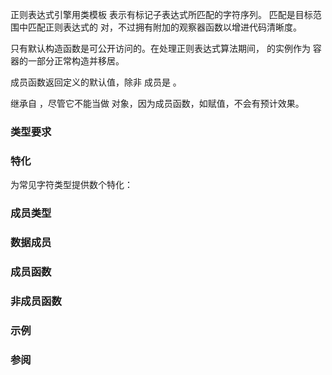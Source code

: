 {{cpp/title|sub_match}}
{{cpp/regex/sub_match/navbar}}
{{ddcl|header=regex|since=c++11|
template&lt;class BidirIt&gt;
class sub_match;
}}

正则表达式引擎用类模板 {{tt|std::sub_match}} 表示有标记子表达式所匹配的字符序列。
匹配是目标范围中匹配正则表达式的 {{range|begin|end}} 对，不过拥有附加的观察器函数以增进代码清晰度。

只有默认构造函数是可公开访问的。在处理正则表达式算法期间，{{tt|std::sub_match}} 的实例作为 {{lc|std::match_results}} 容器的一部分正常构造并移居。

成员函数返回定义的默认值，除非 [[#数据成员|{{tt|matched}}]] 成员是 {{c|true}}。

{{tt|std::sub_match}} 继承自 {{c/core|std::pair&lt;BidirIt, BidirIt&gt;}}，尽管它不能当做 {{lc|std::pair}} 对象，因为成员函数，如赋值，不会有预计效果。

===类型要求===
{{par begin}}
{{par req named|BidirIt|BidirectionalIterator}}
{{par end}}

===特化===
为常见字符类型提供数个特化：

{{dsc begin}}
{{dsc header|regex}}
{{dsc hitem|类型|定义}}
{{dsc|{{tt|std::csub_match}}|{{c/core|std::sub_match&lt;const char*&gt;}}}}
{{dsc|{{tt|std::wcsub_match}}|{{c/core|std::sub_match&lt;const wchar_t*&gt;}}}}
{{dsc|{{tt|std::ssub_match}}|{{c/core|std::sub_match&lt;std::string::const_iterator&gt;}}}}
{{dsc|{{tt|std::wssub_match}}|{{c/core|std::sub_match&lt;std::wstring::const_iterator&gt;}}}}
{{dsc end}}

===成员类型===
{{dsc begin}}
{{dsc hitem|类型|定义}}
{{dsc|{{tt|iterator}}|{{tt|BidirIt}}}}
{{dsc|{{tt|value_type}}|{{c/core|std::iterator_traits&lt;BidirIt&gt;::value_type}}}}
{{dsc|{{tt|difference_type}}|{{c/core|std::iterator_traits&lt;BidirIt&gt;::difference_type}}}}
{{dsc|{{tt|string_type}}|{{c/core|std::basic_string&lt;value_type&gt;}}}}
{{dsc end}}

===数据成员===
{{dsc begin}}
{{dsc hitem|成员|描述}}
{{dsc mem obj|nolink=true|{{dsc small|{{c/core|bool}}}} {{tt|matched}}|此匹配是否成功}}
{{dsc end}}

{{inherited|[[cpp/utility/pair|{{small|std::}}pair]]|
{{dsc begin}}
{{dsc mem obj|nolink=true|{{dsc small|BidirIt}} first|匹配序列的开始}}
{{dsc mem obj|nolink=true|{{dsc small|BidirIt}} second|匹配序列的结尾后一位置}}
{{dsc end}}
}}

===成员函数===
{{dsc begin}}
{{dsc inc|cpp/regex/sub_match/dsc constructor}}
{{dsc h2|观察器}}
{{dsc inc|cpp/regex/sub_match/dsc length}}
{{dsc inc|cpp/regex/sub_match/dsc str}}
{{dsc inc|cpp/regex/sub_match/dsc compare}}
{{dsc h2|修改器}}
{{dsc inc|cpp/regex/sub_match/dsc swap}}
{{dsc end}}

===非成员函数===
{{dsc begin}}
{{dsc inc|cpp/regex/sub_match/dsc operator_cmp}}
{{dsc inc|cpp/regex/sub_match/dsc operator_ltlt}}
{{dsc end}}

===示例===
{{example
|code=
#include &lt;cassert&gt;
#include &lt;iostream&gt;
#include &lt;regex&gt;
#include &lt;string&gt;
 
int main()
{
    std::string sentence{"Friday the thirteenth."};
    const std::regex re{"([A-z]+) ([a-z]+) ([a-z]+)"};
    std::smatch words;
    std::regex_search(sentence, words, re);
    std::cout &lt;&lt; std::boolalpha;
    for (const auto&amp; m : words)
    {
        assert(m.matched);
        std::cout &lt;&lt; "m: [" &lt;&lt; m &lt;&lt; "], m.length(): " &lt;&lt; m.length() &lt;&lt; ", "
                     "*m.first: '" &lt;&lt; *m.first &lt;&lt; "', "
                     "*m.second: '" &lt;&lt; *m.second &lt;&lt; "'\n";
    }
}
|output=
m: [Friday the thirteenth], m.length(): 21, *m.first: 'F', *m.second: '.'
m: [Friday], m.length(): 6, *m.first: 'F', *m.second: ' '
m: [the], m.length(): 3, *m.first: 't', *m.second: ' '
m: [thirteenth], m.length(): 10, *m.first: 't', *m.second: '.'
}}

===参阅===
{{dsc begin}}
{{dsc inc|cpp/regex/dsc regex_token_iterator}}
{{dsc end}}

{{langlinks|de|en|es|fr|it|ja|pt|ru}}